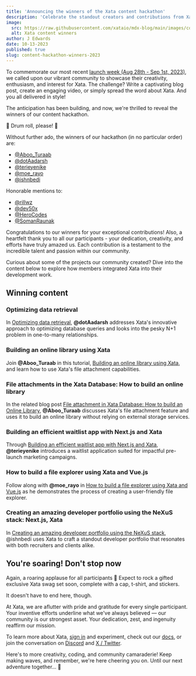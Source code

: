 ```yaml
---
title: 'Announcing the winners of the Xata content hackathon'
description: 'Celebrate the standout creators and contributions from Xata's 2023 launch week content hackathon'
image:
  src: https://raw.githubusercontent.com/xataio/mdx-blog/main/images/content-hackathon-winners-2023.jpeg
  alt: Xata content winners
author: J Edwards
date: 10-13-2023
published: true
slug: content-hackathon-winners-2023
---
```


To commemorate our most recent [launch week (Aug 28th - Sep 1st, 2023)](https://xata.io/blog/launch-week-august-2023), we called upon our vibrant community to showcase their creativity, enthusiasm, and interest for Xata. The challenge? Write a captivating blog post, create an engaging video, or simply spread the word about Xata. And you all delivered in style!

The anticipation has been building, and now, we're thrilled to reveal the winners of our content hackathon.

🥁 Drum roll, please! 🥁

Without further ado, the winners of our hackathon (in no particular order) are:

- [@Aboo_Turaab](https://twitter.com/Aboo_Turaab)
- [@dotAadarsh](https://twitter.com/dotAadarsh)
- [@terieyenike](https://twitter.com/terieyenike)
- [@moe_rayo](https://twitter.com/moe_rayo)
- [@ishnbedi](https://twitter.com/ishnbedi)

Honorable mentions to:

- [@rillwz](https://twitter.com/rillwz)
- [@dev50x](https://twitter.com/dev50x)
- [@HeroCodes](https://twitter.com/HeroCodes404)
- [@SomanRaunak](https://twitter.com/SomanRaunak)

Congratulations to our winners for your exceptional contributions! Also, a heartfelt thank you to all our participants - your dedication, creativity, and efforts have truly amazed us. Each contribution is a testament to the incredible talent and passion within our community.

Curious about some of the projects our community created? Dive into the content below to explore how members integrated Xata into their development work.

## Winning content

### Optimizing data retrieval

In [Optimizing data retrieval](https://www.aadarshkannan.tech/posts/Optimizing-Data-Retrieval/), **@dotAadarsh** addresses Xata's innovative approach to optimizing database queries and looks into the pesky N+1 problem in one-to-many relationships.

<ArticleImage src="https://github.com/xataio/mdx-blog/raw/main/images/content-hackathon-blog.png" position="center" />

### Building an online library using Xata

Join **@Aboo_Turaab** in this tutorial, [Building an online library using Xata](https://www.youtube.com/watch?v=8YJG58oj020), and learn how to use Xata's file attachment capabilities.

<ArticleVideo platform="youtube" src="https://www.youtube.com/watch?v=8YJG58oj020" />

### File attachments in the Xata Database: How to build an online library

In the related blog post [File attachment in Xata Database: How to build an Online Library](https://dev.to/aliyuadeniji/file-attachment-in-xata-database-how-to-build-an-online-library-1dff), **@Aboo_Turaab** discusses Xata's file attachment feature and uses it to build an online library without relying on external storage services.

<ArticleImage
  src="https://github.com/xataio/mdx-blog/raw/main/images/content-hackathon-attachments.png"
  position="center"
/>

### Building an efficient waitlist app with Next.js and Xata

Through [Building an efficient waitlist app with Next.js and Xata](https://dev.to/terieyenike/building-an-efficient-waitlist-app-with-nextjs-and-xata-caf), **@terieyenike** introduces a waitlist application suited for impactful pre-launch marketing campaigns.

<ArticleImage
  src="https://github.com/xataio/mdx-blog/raw/main/images/content-hackathon-waitlist-app.png"
  position="center"
/>

### How to build a file explorer using Xata and Vue.js

Follow along with **@moe_rayo** in [How to build a file explorer using Xata and Vue.js](https://dev.to/moerayo/how-to-build-a-file-explorer-using-xata-and-vuejs-585i) as he demonstrates the process of creating a user-friendly file explorer.

<ArticleImage
  src="https://github.com/xataio/mdx-blog/raw/main/images/content-hackathon-explorer.png"
  position="center"
/>

### Creating an amazing developer portfolio using the NeXuS stack: Next.js, Xata

In [Creating an amazing developer portfolio using the NeXuS stack](https://www.ishaanbedi.in/blog/nexus-developer-portfolio), @ishnbedi uses Xata to craft a standout developer portfolio that resonates with both recruiters and clients alike.

<ArticleImage
  src="https://github.com/xataio/mdx-blog/raw/main/images/content-hackathon-portfolio.png"
  position="center"
/>

## You're soaring! Don't stop now

Again, a roaring applause for all participants 🎉 Expect to rock a gifted exclusive Xata swag set soon, complete with a cap, t-shirt, and stickers.

It doesn't have to end here, though.

At Xata, we are aflutter with pride and gratitude for every single participant. Your inventive efforts underline what we've always believed — our community is our strongest asset. Your dedication, zest, and ingenuity reaffirm our mission.

To learn more about Xata, [sign in](https://app.xata.io/signin) and experiment, check out our [docs](https://xata.io/docs), or join the conversation on [Discord](https://xata.io/discord) and [X / Twitter](https://twitter.com/xata).

Here's to more creativity, coding, and community camaraderie! Keep making waves, and remember, we're here cheering you on. Until our next adventure together... 🚀
